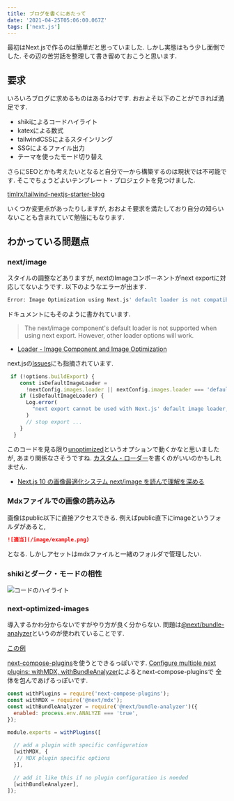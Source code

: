 ```yaml
---
title: ブログを書くにあたって
date: '2021-04-25T05:06:00.067Z'
tags: ['next.js']
---
```


最初はNext.jsで作るのは簡単だと思っていました. 
しかし実態はもう少し面倒でした. その辺の苦労話を整理して書き留めておこうと思います.
<!-- sep -->

## 要求

いろいろブログに求めるものはあるわけです.  おおよそ以下のことができれば満足です.

* shikiによるコードハイライト
* katexによる数式
* tailwindCSSによるスタインリング
* SSGによるファイル出力
* テーマを使ったモード切り替え

さらにSEOとかも考えたいとなると自分で一から構築するのは現状では不可能です.
そこでちょうどよいテンプレート・プロジェクトを見つけました.

[timlrx/tailwind-nextjs-starter-blog](https://github.com/timlrx/tailwind-nextjs-starter-blog)

いくつか変更点があったりしますが, おおよそ要求を満たしており自分の知らいないことも含まれていて勉強にもなります.

## わかっている問題点

### next/image

スタイルの調整などありますが, nextのImageコンポーネントがnext exportに対応してないようです. 以下のようなエラーが出ます.

```sh
Error: Image Optimization using Next.js' default loader is not compatible with `next export`.
```

ドキュメントにもそのように書かれています.

> The next/image component's default loader is not supported when using next export. However, other loader options will work.

- [Loader - Image Component and Image Optimization](https://nextjs.org/docs/basic-features/image-optimization#loader)


next.jsの[Issues](https://github.com/vercel/next.js/issues/18356#issuecomment-720887789)にも指摘されています.


```javascript
 if (!options.buildExport) {
    const isDefaultImageLoader =
      !nextConfig.images.loader || nextConfig.images.loader === 'default'
    if (isDefaultImageLoader) {
      Log.error(
        "next export cannot be used with Next.js' default image loader, as it relies on `next start`."
      )
      // stop export ...
    }
  }
```

このコードを見る限り[unoptimized](https://nextjs.org/docs/api-reference/next/image#unoptimized)というオプションで動くかなと思いましたが, あまり関係なさそうですね.
[カスタム・ローダー](https://nextjs.org/docs/api-reference/next/image#loader)を書くのがいいのかもしれません.

- [Next.js 10 の画像最適化システム next/image を読んで理解を深める](https://zenn.dev/saitoeku3/articles/read-next-image)


### Mdxファイルでの画像の読み込み

画像はpublic以下に直接アクセスできる. 例えばpublic直下にimageというフォルダがあると,

```md
![適当](/image/example.png)
```

となる. しかしアセットはmdxファイルと一緒のフォルダで管理したい.


### shikiとダーク・モードの相性

![コードのハイライト](/static/images/test.png)

### next-optimized-images

導入するかわ分からないですがやり方が良く分からない. 問題は[@next/bundle-analyzer](https://github.com/vercel/next.js/tree/canary/packages/next-bundle-analyzer)というのが使われていることです.

[この例](https://github.com/Kaisa55275/titanic-rising/blob/master/next.config.js)

[next-compose-plugins](https://github.com/cyrilwanner/next-optimized-images)を使うとできるっぽいです.
[Configure multiple next plugins: withMDX, withBundleAnalyzer](https://stackoverflow.com/questions/67135699/configure-multiple-next-plugins-withmdx-withbundleanalyzer)によるとnext-compose-pluginsで
全体を包んであげるっぽいです.

```javascript
const withPlugins = require('next-compose-plugins');
const withMDX = require('@next/mdx');
const withBundleAnalyzer = require('@next/bundle-analyzer')({
  enabled: process.env.ANALYZE === 'true',
});

module.exports = withPlugins([
 
  // add a plugin with specific configuration
  [withMDX, {
   // MDX plugin specific options
  }],
 
  // add it like this if no plugin configuration is needed
  [withBundleAnalyzer],
]);
```

